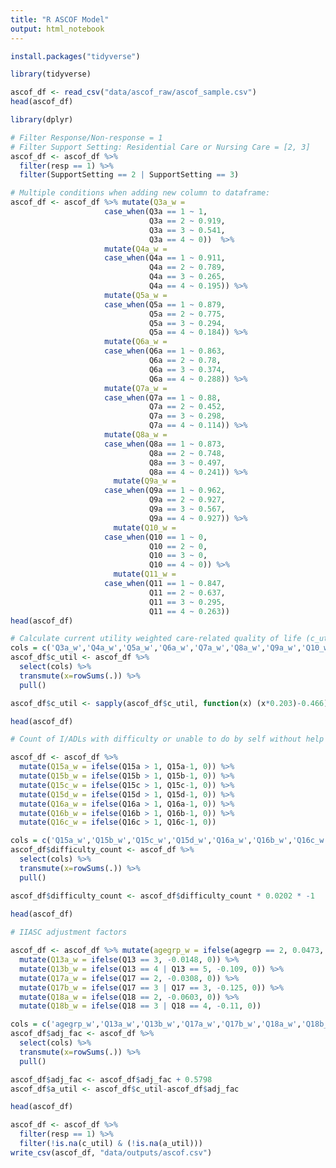 ```yaml
---
title: "R ASCOF Model"
output: html_notebook
---
```


```r
install.packages("tidyverse")

```


```r
library(tidyverse)

ascof_df <- read_csv("data/ascof_raw/ascof_sample.csv")
head(ascof_df)
```

```r
library(dplyr)

# Filter Response/Non-response = 1
# Filter Support Setting: Residential Care or Nursing Care = [2, 3]
ascof_df <- ascof_df %>% 
  filter(resp == 1) %>%
  filter(SupportSetting == 2 | SupportSetting == 3)
```

```r
# Multiple conditions when adding new column to dataframe:
ascof_df <- ascof_df %>% mutate(Q3a_w =               
                     case_when(Q3a == 1 ~ 1, 
                               Q3a == 2 ~ 0.919,
                               Q3a == 3 ~ 0.541,
                               Q3a == 4 ~ 0))  %>%
                     mutate(Q4a_w =
                     case_when(Q4a == 1 ~ 0.911, 
                               Q4a == 2 ~ 0.789,
                               Q4a == 3 ~ 0.265,
                               Q4a == 4 ~ 0.195)) %>%
                     mutate(Q5a_w =
                     case_when(Q5a == 1 ~ 0.879, 
                               Q5a == 2 ~ 0.775,
                               Q5a == 3 ~ 0.294,
                               Q5a == 4 ~ 0.184)) %>%
                     mutate(Q6a_w =
                     case_when(Q6a == 1 ~ 0.863, 
                               Q6a == 2 ~ 0.78,
                               Q6a == 3 ~ 0.374,
                               Q6a == 4 ~ 0.288)) %>%
                     mutate(Q7a_w =
                     case_when(Q7a == 1 ~ 0.88, 
                               Q7a == 2 ~ 0.452,
                               Q7a == 3 ~ 0.298,
                               Q7a == 4 ~ 0.114)) %>%
                     mutate(Q8a_w =
                     case_when(Q8a == 1 ~ 0.873, 
                               Q8a == 2 ~ 0.748,
                               Q8a == 3 ~ 0.497,
                               Q8a == 4 ~ 0.241)) %>%
                       mutate(Q9a_w =
                     case_when(Q9a == 1 ~ 0.962, 
                               Q9a == 2 ~ 0.927,
                               Q9a == 3 ~ 0.567,
                               Q9a == 4 ~ 0.927)) %>%
                       mutate(Q10_w =
                     case_when(Q10 == 1 ~ 0, 
                               Q10 == 2 ~ 0,
                               Q10 == 3 ~ 0,
                               Q10 == 4 ~ 0)) %>%
                       mutate(Q11_w =
                     case_when(Q11 == 1 ~ 0.847, 
                               Q11 == 2 ~ 0.637,
                               Q11 == 3 ~ 0.295,
                               Q11 == 4 ~ 0.263))
head(ascof_df)
```


```r
# Calculate current utility weighted care-related quality of life (c_utility)
cols = c('Q3a_w','Q4a_w','Q5a_w','Q6a_w','Q7a_w','Q8a_w','Q9a_w','Q10_w','Q11_w')
ascof_df$c_util <- ascof_df %>% 
  select(cols) %>% 
  transmute(x=rowSums(.)) %>% 
  pull()

ascof_df$c_util <- sapply(ascof_df$c_util, function(x) (x*0.203)-0.466)

head(ascof_df)
```
```r
# Count of I/ADLs with difficulty or unable to do by self without help

ascof_df <- ascof_df %>% 
  mutate(Q15a_w = ifelse(Q15a > 1, Q15a-1, 0)) %>%
  mutate(Q15b_w = ifelse(Q15b > 1, Q15b-1, 0)) %>%
  mutate(Q15c_w = ifelse(Q15c > 1, Q15c-1, 0)) %>%
  mutate(Q15d_w = ifelse(Q15d > 1, Q15d-1, 0)) %>%
  mutate(Q16a_w = ifelse(Q16a > 1, Q16a-1, 0)) %>%
  mutate(Q16b_w = ifelse(Q16b > 1, Q16b-1, 0)) %>%
  mutate(Q16c_w = ifelse(Q16c > 1, Q16c-1, 0))

cols = c('Q15a_w','Q15b_w','Q15c_w','Q15d_w','Q16a_w','Q16b_w','Q16c_w')
ascof_df$difficulty_count <- ascof_df %>% 
  select(cols) %>% 
  transmute(x=rowSums(.)) %>% 
  pull()

ascof_df$difficulty_count <- ascof_df$difficulty_count * 0.0202 * -1
                                   
head(ascof_df)
```

```r
# IIASC adjustment factors

ascof_df <- ascof_df %>% mutate(agegrp_w = ifelse(agegrp == 2, 0.0473, 0)) %>%
  mutate(Q13a_w = ifelse(Q13 == 3, -0.0148, 0)) %>%
  mutate(Q13b_w = ifelse(Q13 == 4 | Q13 == 5, -0.109, 0)) %>%
  mutate(Q17a_w = ifelse(Q17 == 2, -0.0308, 0)) %>%
  mutate(Q17b_w = ifelse(Q17 == 3 | Q17 == 3, -0.125, 0)) %>%
  mutate(Q18a_w = ifelse(Q18 == 2, -0.0603, 0)) %>%
  mutate(Q18b_w = ifelse(Q18 == 3 | Q18 == 4, -0.11, 0))

cols = c('agegrp_w','Q13a_w','Q13b_w','Q17a_w','Q17b_w','Q18a_w','Q18b_w','difficulty_count')
ascof_df$adj_fac <- ascof_df %>% 
  select(cols) %>% 
  transmute(x=rowSums(.)) %>% 
  pull()

ascof_df$adj_fac <- ascof_df$adj_fac + 0.5798
ascof_df$a_util <- ascof_df$c_util-ascof_df$adj_fac

head(ascof_df)
```

```r
ascof_df <- ascof_df %>% 
  filter(resp == 1) %>%
  filter(!is.na(c_util) & (!is.na(a_util)))
write_csv(ascof_df, "data/outputs/ascof.csv")
```


